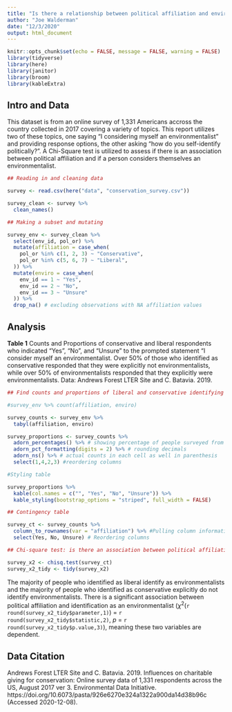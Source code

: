 ```yaml
---
title: "Is there a relationship between political affiliation and environmentalism?"
author: "Joe Walderman"
date: "12/3/2020"
output: html_document
---
```


```r
knitr::opts_chunk$set(echo = FALSE, message = FALSE, warning = FALSE)
library(tidyverse)
library(here)
library(janitor)
library(broom)
library(kableExtra)
```

## Intro and Data

This dataset is from an online survey of 1,331 Americans accross the country collected in 2017 covering a variety of topics. This report utilizes two of these topics, one saying "I considering myself an environmentalist" and providing response options, the other asking "how do you self-identify politically?". A Chi-Square test is utilized to assess if there is an association between political affiliation and if a person considers themselves an environmentalist.



```r
## Reading in and cleaning data

survey <- read.csv(here("data", "conservation_survey.csv"))

survey_clean <- survey %>% 
  clean_names()
```


```r
## Making a subset and mutating

survey_env <- survey_clean %>% 
  select(env_id, pol_or) %>%
  mutate(affiliation = case_when(
    pol_or %in% c(1, 2, 3) ~ "Conservative",
    pol_or %in% c(5, 6, 7) ~ "Liberal",
  )) %>% 
  mutate(enviro = case_when(
    env_id == 1 ~ "Yes",
    env_id == 2 ~ "No",
    env_id == 3 ~ "Unsure"
  )) %>% 
  drop_na() # excluding observations with NA affiliation values
```

## Analysis

**Table 1** Counts and Proportions of conservative and liberal respondents who indicated "Yes", "No", and "Unsure" to the prompted statement "I consider myself an environmentalist. Over 50% of those who identified as conservative responded that they were explicitly not environmentalists, while over 50% of environmentalists responded that they explicitly were environmentalists. Data: Andrews Forest LTER Site and C. Batavia. 2019.

```r
## Find counts and proportions of liberal and conservative identifying survey responders responding no, unsure, or yes to a question about whether they consinder themselves an environmentalist 

#survey_env %>% count(affiliation, enviro)

survey_counts <- survey_env %>% 
  tabyl(affiliation, enviro)

survey_proportions <- survey_counts %>% 
  adorn_percentages() %>% # showing percentage of people surveyed from each party responding no, unsure, or yes to environmentalist question
  adorn_pct_formatting(digits = 2) %>% # rounding decimals
  adorn_ns() %>% # actual counts in each cell as well in parenthesis
  select(1,4,2,3) #reordering columns

#Styling table

survey_proportions %>% 
  kable(col.names = c("", "Yes", "No", "Unsure")) %>% 
  kable_styling(bootstrap_options = "striped", full_width = FALSE)
```





```r
## Contingency table

survey_ct <- survey_counts %>% 
  column_to_rownames(var = "affiliation") %>% #Pulling column information into rownames so now I just have two columns and ready to be fed into chi sqrd
  select(Yes, No, Unsure) # Reordering columns
```



```r
## Chi-square test: is there an association between political affiliation and if a person considers themself an environmentalist? In other words, are political affiliation and identification as an environmentalist independent?

survey_x2 <- chisq.test(survey_ct)
survey_x2_tidy <- tidy(survey_x2)


```

The majority of people who identified as liberal identify as environmentalists and the majority of people who identified as conservative explicitly do not identify environmentalists. There is a significant association between political affiliation and identification as an environmentalist ($\chi$^2^(`r round(survey_x2_tidy$parameter,1)`) = `r round(survey_x2_tidy$statistic,2)`, *p* = `r round(survey_x2_tidy$p.value,3)`), meaning these two variables are dependent.


## Data Citation

Andrews Forest LTER Site and C. Batavia. 2019. Influences on charitable giving for conservation: Online survey data of 1,331 respondents across the US, August 2017 ver 3. Environmental Data Initiative. https://doi.org/10.6073/pasta/926e6270e324a1322a900da14d38b96c (Accessed 2020-12-08).
